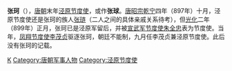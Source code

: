 '''张珂'''（{{bd|9世纪||？|catIdx=Z}}），[[唐朝|唐朝]]末年[[泾原节度使|泾原节度使]]，或作'''张球'''。[[唐昭宗|唐昭宗]][[乾宁|乾宁]]四年（897年）十月，泾原节度使还是张珂的族人[[张琏_(唐朝)|张琏]]（二人之间的具体亲戚关系待考），但[[光化|光化]]二年（899年）正月，张珂已是泾原军留后，并被[[宣武军节度使|宣武军节度使]][[朱全忠|朱全忠]]表为节度使。当年，[[凤翔节度使|凤翔节度使]][[李茂贞|李茂贞]]驱逐张珂，朝廷不能制，九月任李茂贞兼泾原节度使。此后没有张珂的记载。

{{DEFAULTSORT:Z}}
[[Category:张姓|K]]
[[Category:唐朝军事人物|Category:唐朝军事人物]]
[[Category:泾原节度使|Category:泾原节度使]]